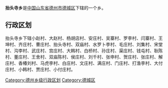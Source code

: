 '''抬头寺乡'''是[[中华人民共和国|中国]][[山东省|山东省]][[德州市|德州市]][[德城区|德城区]]下辖的一个乡。

== 行政区划 ==

抬头寺乡下辖小赵村、大赵村、杨胡店村、安庄村、吴寨村、罗李村、闫寨村、王坤村、齐庄村、曹庄村、抬头寺村、双庙村、水罗卜李村、毛庄村、刘集村、宋堂村、沟李村、武庄村、宫庄村、大韩村、白桥村、孙庄村、渠庄村、钱屯村、耿陈村、董庄村、王舍村、双庙陈村、侯庄村、刘千村、张申村、贺庄村、张庄村、解庄村、香椿刘村、马虎李村、白庄村、文庄村、满庄村、门庄村、打渔李村、大付庄村、小韩村、贾庄村、小付庄村。

{{山东小作品}}
{{德城区行政区划}}

[[Category:德州乡级行政区划|Category:德州乡级行政区划]]
[[Category:德城区|Category:德城区]]